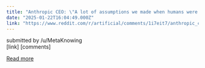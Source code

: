 ```yaml
---
title: "Anthropic CEO: \"A lot of assumptions we made when humans were the most intelligent species on the planet will be invalidated by AI.\""
date: "2025-01-22T16:04:49.000Z"
link: "https://www.reddit.com/r/artificial/comments/1i7eit7/anthropic_ceo_a_lot_of_assumptions_we_made_when/"
---
```


submitted by    /u/MetaKnowing  
 [link]   [comments]

[Read more](https://www.reddit.com/r/artificial/comments/1i7eit7/anthropic_ceo_a_lot_of_assumptions_we_made_when/)
